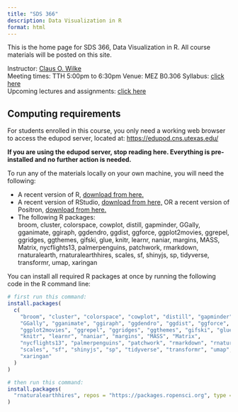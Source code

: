 ```yaml
---
title: "SDS 366"
description: Data Visualization in R
format: html
---
```


This is the home page for SDS 366, Data Visualization in R. All course materials will be posted on this site.

Instructor: [Claus O. Wilke](https://clauswilke.com)  
Meeting times: TTH 5:00pm to 6:30pm
Venue: MEZ B0.306 
Syllabus: [click here](syllabus.html)  
Upcoming lectures and assignments: [click here](schedule.html)  

## Computing requirements

For students enrolled in this course, you only need a working web browser to access the edupod server, located at: [https://edupod.cns.utexas.edu/](https://edupod.cns.utexas.edu/)

**If you are using the edupod server, stop reading here. Everything is pre-installed and no further action is needed.**

To run any of the materials locally on your own machine, you will need the following:

- A recent version of R, [download from here.](https://cloud.r-project.org/)
- A recent version of RStudio, [download from here,](https://posit.co/download/rstudio-desktop/) OR a recent version of Positron, [download from here.](https://positron.posit.co/)
- The following R packages:    
  broom, cluster, colorspace, cowplot, distill, gapminder, GGally, gganimate,  ggiraph, ggdendro, ggdist, ggforce, ggplot2movies, ggrepel, ggridges, ggthemes, gifski, glue, knitr, learnr, naniar, margins, MASS, Matrix, nycflights13, palmerpenguins, patchwork, rmarkdown, rnaturalearth, rnaturalearthhires, scales, sf, shinyjs, sp, tidyverse, transformr, umap, xaringan

You can install all required R packages at once by running the following code in the R command line:

```r
# first run this command:
install.packages(
  c(
    "broom", "cluster", "colorspace", "cowplot", "distill", "gapminder", 
    "GGally", "gganimate", "ggiraph", "ggdendro", "ggdist", "ggforce",
    "ggplot2movies", "ggrepel", "ggridges", "ggthemes", "gifski", "glue",
    "knitr", "learnr", "naniar", "margins", "MASS", "Matrix",
    "nycflights13", "palmerpenguins", "patchwork", "rmarkdown", "rnaturalearth",
    "scales", "sf", "shinyjs", "sp", "tidyverse", "transformr", "umap",
    "xaringan"
  )
)

# then run this command:
install.packages(
  "rnaturalearthhires", repos = "https://packages.ropensci.org", type = "source"
)
```
